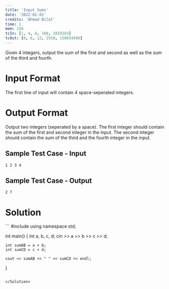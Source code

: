 ```yaml
---
title: 'Input Sums'
date: '2022-01-01'
credits: 'Ahmad Bilal'
time: 1
mem: 156
tcIn: [1, 4, 6, 100, 3819203]
tcOut: [0, 6, 12, 2550, 150654498]
---
```



Given 4 integers, output the sum of the first and second as well as the sum of the third and fourth.

# Input Format
The first line of input will contain 4 space-seperated integers.
# Output Format
Output two integers (seperated by a space). The first integer should contain the sum of the first and second integer in the input. The second integer should contain the sum of the third and the fourth integer in the input.


## Sample Test Case - Input

```
1 2 3 4
```

## Sample Test Case - Output

```
2 7
```

# Solution

<Solution>
```
#include <iostream>
using namespace std;

int main() {
    int a, b, c, d;
    cin >> a >> b >> c >> d;
    
    int sumAB = a + b;
    int sumCD = c + d;
    
    cout << sumAB << " " << sumCD << endl;
    
}

```

</Solution>